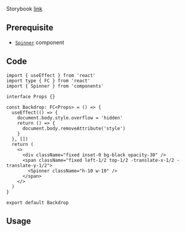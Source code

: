 
Storybook [link](https://components.kidow.me/?path=/story/feedback--backdrop)

## Prerequisite

- [`Spinner`](/docs/components/Spinner) component

## Code

```tsx title="components/Backdrop/index.tsx"
import { useEffect } from 'react'
import type { FC } from 'react'
import { Spinner } from 'components'

interface Props {}

const Backdrop: FC<Props> = () => {
  useEffect(() => {
    document.body.style.overflow = 'hidden'
    return () => {
      document.body.removeAttribute('style')
    }
  }, [])
  return (
    <>
      <div className="fixed inset-0 bg-black opacity-30" />
      <span className="fixed left-1/2 top-1/2 -translate-x-1/2 -translate-y-1/2">
        <Spinner className="h-10 w-10" />
      </span>
    </>
  )
}

export default Backdrop
```

## Usage
